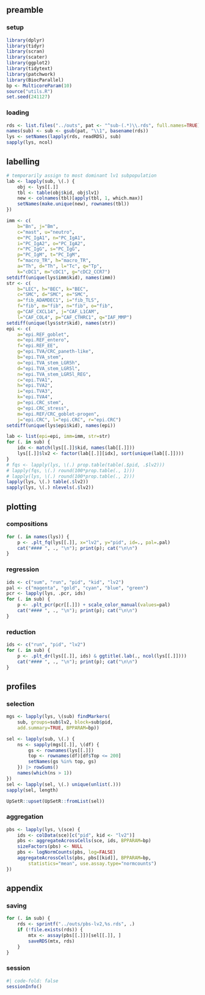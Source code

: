 ## preamble

### setup

```r
library(dplyr)
library(tidyr)
library(scran)
library(scater)
library(ggplot2)
library(tidytext)
library(patchwork)
library(BiocParallel)
bp <- MulticoreParam(10)
source("utils.R")
set.seed(241127)
```

### loading

```r
rds <- list.files("../outs", pat <- "^sub-(.*)\\.rds", full.names=TRUE)
names(sub) <- sub <- gsub(pat, "\\1", basename(rds))
lys <- setNames(lapply(rds, readRDS), sub)
sapply(lys, ncol)
```

## labelling

```r
# temporarily assign to most dominant lv1 subpopulation
lab <- lapply(sub, \(.) {
    obj <- lys[[.]]
    tbl <- table(obj$kid, obj$lv1)
    new <- colnames(tbl)[apply(tbl, 1, which.max)]
    setNames(make.unique(new), rownames(tbl))
})
```

```r
imm <- c(
    b="Bn", j="Bm", 
    c="mast", u="neutro", 
    e="PC_IgA1", n="PC_IgA1", 
    i="PC_IgA2", o="PC_IgA2", 
    r="PC_IgG", s="PC_IgG", 
    p="PC_IgM", t="PC_IgM",
    f="macro_TR", h="macro_TR", 
    a="Th", d="Th", l="Tc", q="Tp",
    k="cDC1", m="cDC1", g="cDC2_CCR7")
setdiff(unique(lys$imm$kid), names(imm))
str <- c(
    b="LEC", h="BEC", k="BEC", 
    c="SMC", d="SMC", e="SMC",
    a="fib_ADAMDEC1", i="fib_TLS", 
    f="fib", m="fib", n="fib", o="fib",
    g="CAF_CXCL14", j="CAF_L1CAM", 
    l="CAF_COL4", p="CAF_CTHRC1", q="IAF_MMP")
setdiff(unique(lys$str$kid), names(str))
epi <- c(
    a="epi.REF_goblet",
    e="epi.REF_entero",
    f="epi.REF_EE",
    g="epi.TVA/CRC_paneth-like",
    b="epi.TVA_stem",
    o="epi.TVA_stem_LGR5h",
    d="epi.TVA_stem_LGR5l",
    n="epi.TVA_stem_LGR5l_REG",
    c="epi.TVA1",
    h="epi.TVA2",
    i="epi.TVA3",
    k="epi.TVA4",
    p="epi.CRC_stem",
    q="epi.CRC_stress",
    m="epi.REF/CRC_goblet-progen",
    j="epi.CRC", l="epi.CRC", r="epi.CRC")
setdiff(unique(lys$epi$kid), names(epi))

lab <- list(epi=epi, imm=imm, str=str)
for (. in sub) {
    idx <- match(lys[[.]]$kid, names(lab[[.]]))
    lys[[.]]$lv2 <- factor(lab[[.]][idx], sort(unique(lab[[.]])))
}
# fqs <- lapply(lys, \(.) prop.table(table(.$pid, .$lv2)))
# lapply(fqs, \(.) round(100*prop.table(., 1)))
# lapply(lys, \(.) round(100*prop.table(., 2)))
lapply(lys, \(.) table(.$lv2))
sapply(lys, \(.) nlevels(.$lv2))
```

## plotting

### compositions

::: {.panel-tabset}

```r
for (. in names(lys)) {
    p <- .plt_fq(lys[[.]], x="lv2", y="pid", id=., pal=.pal)
    cat("#### ", ., "\n"); print(p); cat("\n\n")
}
```

:::

### regression

::: {.panel-tabset}

```r
ids <- c("sum", "run", "pid", "kid", "lv2")
pal <- c("magenta", "gold", "cyan", "blue", "green")
pcr <- lapply(lys, .pcr, ids)
for (. in sub) {
    p <- .plt_pcr(pcr[[.]]) + scale_color_manual(values=pal)
    cat("#### ", ., "\n"); print(p); cat("\n\n")
}
```

:::

### reduction

::: {.panel-tabset}

```r
ids <- c("run", "pid", "lv2")
for (. in sub) {
    p <- .plt_dr(lys[[.]], ids) & ggtitle(.lab(., ncol(lys[[.]])))
    cat("#### ", ., "\n"); print(p); cat("\n\n")
}
```

:::

## profiles

### selection

```r
mgs <- lapply(lys, \(sub) findMarkers(
    sub, groups=sub$lv2, block=sub$pid,
    add.summary=TRUE, BPPARAM=bp))
```

```r
sel <- lapply(sub, \(.) {
    ns <- sapply(mgs[[.]], \(df) {
        gs <- rownames(lys[[.]])
        top <- rownames(df)[df$Top <= 200]
        setNames(gs %in% top, gs)
    }) |> rowSums()
    names(which(ns > 1))
})
sel <- lapply(sel, \(.) unique(unlist(.)))
sapply(sel, length)
```

```r
UpSetR::upset(UpSetR::fromList(sel))
```

### aggregation

```r
pbs <- lapply(lys, \(sce) {
    ids <- colData(sce)[c("pid", kid <- "lv2")]
    pbs <- aggregateAcrossCells(sce, ids, BPPARAM=bp)
    sizeFactors(pbs) <- NULL
    pbs <- logNormCounts(pbs, log=FALSE)
    aggregateAcrossCells(pbs, pbs[[kid]], BPPARAM=bp,
        statistics="mean", use.assay.type="normcounts")
})
```

## appendix

### saving

```r
for (. in sub) {
    rds <- sprintf("../outs/pbs-lv2,%s.rds", .)
    if (!file.exists(rds)) {
        mtx <- assay(pbs[[.]])[sel[[.]], ]
        saveRDS(mtx, rds)
    }
}
```

::: {.callout-note icon=false, collapse=true}

### session

```r
#| code-fold: false
sessionInfo()
```

:::